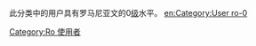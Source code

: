 此分类中的用户具有罗马尼亚文的0[[Wikipedia:巴別#開始使用巴別語言模板|级]]水平。
[[Category:Ro_使用者|Category:Ro 使用者]]
[[en:Category:User_ro-0|en:Category:User ro-0]]